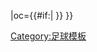 {{fb team |t=-{zh-hans:奥尔堡; zh-hk:阿爾堡;}- |tan=奧爾堡足球會 |tc=DNK |abb={{#if:{{{abb|}}}|AaB{{0}}}} |oc={{#if:{{{oc|}}}|{{{oc}}} }} }}<!--
--><noinclude>[[Category:足球模板]]</noinclude>